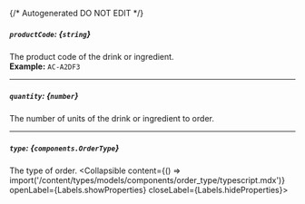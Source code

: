 {/* Autogenerated DO NOT EDIT  */}

##### `productCode`: *{`string`}*
The product code of the drink or ingredient.
<br/>
**Example:** `AC-A2DF3`

---
##### `quantity`: *{`number`}*
The number of units of the drink or ingredient to order.

---
##### `type`: *{`components.OrderType`}*
The type of order.
<Collapsible content={() => import('/content/types/models/components/order_type/typescript.mdx')} openLabel={Labels.showProperties} closeLabel={Labels.hideProperties}>
</Collapsible>



